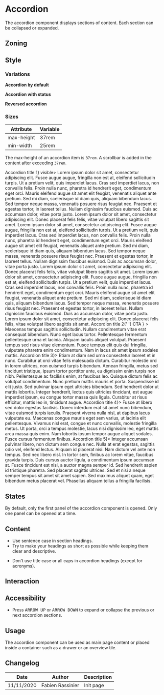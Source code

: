 


<Meta title="Components/Accordion" />

<FigmaLink href="https://www.figma.com/file/CDfr4jLz1m6Ud2RNi4qpQJ/Accordion" />

# Accordion

The accordion component displays sections of content. Each section can be collapsed or expanded.

## Zoning

<FigmaImage
	src="https://www.figma.com/file/qc8oUSyVJM67gSsbTShftt/%F0%9F%93%90-Zoning?node-id=70%3A93"
	alt="zoning image for accordion"
/>

## Style

### Variations

**Accordion by default**

<FigmaImage
	src="https://www.figma.com/file/CDfr4jLz1m6Ud2RNi4qpQJ/Accordion?node-id=3%3A63"
	alt="accordion by default"
/>

**Accordion with status**

<FigmaImage
	src="https://www.figma.com/file/CDfr4jLz1m6Ud2RNi4qpQJ/Accordion?node-id=2%3A93"
	alt="accordion with status"
/>

**Reversed accordion**

<FigmaImage
	src="https://www.figma.com/file/CDfr4jLz1m6Ud2RNi4qpQJ/Accordion?node-id=3%3A97"
	alt="reversed accordion"
/>

### Sizes

| Attribute  | Variable |
| ---------- | -------- |
| max-height | 37rem    |
| min-width  | 25rem    |

The max-height of an accordion item is `37rem`.
A scrollbar is added in the content after exceeding `37rem`.

<Canvas>
	<Story name="default">
		<Accordion>
			<Accordion.Item disclosure={<header>Accordion title 1</header>} visible>
				Lorem ipsum dolor sit amet, consectetur adipiscing elit. Fusce augue augue, fringilla non
				est at, eleifend sollicitudin turpis. Ut a pretium velit, quis imperdiet lacus. Cras sed
				imperdiet lacus, non convallis felis. Proin nulla nunc, pharetra id hendrerit eget,
				condimentum eget orci. Mauris eleifend augue sit amet elit feugiat, venenatis aliquet ante
				pretium. Sed mi diam, scelerisque id diam quis, aliquam bibendum lacus. Sed tempor neque
				massa, venenatis posuere risus feugiat nec. Praesent et egestas tortor, in laoreet tellus.
				Nullam dignissim faucibus euismod. Duis ac accumsan dolor, vitae porta justo. Lorem ipsum
				dolor sit amet, consectetur adipiscing elit. Donec placerat felis felis, vitae volutpat
				libero sagittis sit amet.
				Lorem ipsum dolor sit amet, consectetur adipiscing elit. Fusce augue augue, fringilla non
				est at, eleifend sollicitudin turpis. Ut a pretium velit, quis imperdiet lacus. Cras sed
				imperdiet lacus, non convallis felis. Proin nulla nunc, pharetra id hendrerit eget,
				condimentum eget orci. Mauris eleifend augue sit amet elit feugiat, venenatis aliquet ante
				pretium. Sed mi diam, scelerisque id diam quis, aliquam bibendum lacus. Sed tempor neque
				massa, venenatis posuere risus feugiat nec. Praesent et egestas tortor, in laoreet tellus.
				Nullam dignissim faucibus euismod. Duis ac accumsan dolor, vitae porta justo. Lorem ipsum
				dolor sit amet, consectetur adipiscing elit. Donec placerat felis felis, vitae volutpat
				libero sagittis sit amet.
                Lorem ipsum dolor sit amet, consectetur adipiscing elit. Fusce augue augue, fringilla non
                est at, eleifend sollicitudin turpis. Ut a pretium velit, quis imperdiet lacus. Cras sed
                imperdiet lacus, non convallis felis. Proin nulla nunc, pharetra id hendrerit eget,
                condimentum eget orci. Mauris eleifend augue sit amet elit feugiat, venenatis aliquet ante
                pretium. Sed mi diam, scelerisque id diam quis, aliquam bibendum lacus. Sed tempor neque
                massa, venenatis posuere risus feugiat nec. Praesent et egestas tortor, in laoreet tellus.
                Nullam dignissim faucibus euismod. Duis ac accumsan dolor, vitae porta justo. Lorem ipsum
                dolor sit amet, consectetur adipiscing elit. Donec placerat felis felis, vitae volutpat
                libero sagittis sit amet.
			</Accordion.Item>
			<Accordion.Item
				disclosure={
					<header>
						Accordion title 2{' '}
						<Button.Secondary onClick={action('call to action')}>CTA</Button.Secondary>
					</header>
				}
			>
				Maecenas tempus sagittis sollicitudin. Nullam condimentum vitae erat consequat bibendum.
				Nunc eget lacus tortor. Pellentesque fermentum pellentesque urna et lacinia. Aliquam iaculis
				aliquet volutpat. Praesent tempus sed risus vitae elementum. Fusce tempus elit quis dui
				fringilla, vulputate pharetra enim condimentum. Nam in lacus sit amet ipsum sodales mattis.
			</Accordion.Item>
			<Accordion.Item disclosure={<header>Accordion title 3</header>}>
				Etiam at diam sed urna consectetur laoreet et in nunc. Curabitur at orci vitae felis
				malesuada dictum. Curabitur molestie orci in lorem ultrices, non euismod turpis bibendum.
				Aenean fringilla, metus sed tincidunt tristique, ipsum tortor porttitor ante, eu dignissim
				enim turpis non nibh. Pellentesque ac facilisis enim, at faucibus leo. Quisque dictum felis
				ac volutpat condimentum. Nunc pretium mattis mauris et porta. Suspendisse id elit justo. Sed
				pulvinar ipsum eget ultricies bibendum. Sed hendrerit dolor ut mattis lobortis. Integer
				hendrerit, lectus quis ultricies tincidunt, est augue imperdiet ipsum, eu congue tortor
				massa quis ligula. Curabitur at risus efficitur, mattis leo in, tincidunt augue.
			</Accordion.Item>
			<Accordion.Item disclosure={<header>Accordion title 4</header>}>
				Fusce at libero sed dolor egestas facilisis. Donec interdum erat sit amet nunc bibendum,
				vitae euismod turpis iaculis. Praesent viverra nulla nisl, at dapibus lacus vulputate eu.
				Maecenas congue mauris eget sem varius, ut lacinia elit pellentesque. Vivamus nisl erat,
				congue et nunc convallis, molestie fringilla metus. Ut porta, orci a tempus molestie, lacus
				nisi dignissim leo, eget mattis arcu massa quis enim. Nam lobortis ipsum tempor augue
				aliquet sodales. Fusce cursus fermentum finibus.
			</Accordion.Item>
			<Accordion.Item disclosure={<header>Accordion title 5</header>}>
				Integer accumsan pulvinar libero, non dictum sem congue nec. Nulla at erat egestas, sagittis
				odio vel, eleifend lectus. Aliquam id placerat nisi. Nam dictum vel ante non tempus. Sed nec
				libero nisl. In tortor sem, finibus ac lorem vitae, faucibus gravida turpis. Duis cursus
				auctor ligula, a condimentum ipsum accumsan at. Fusce tincidunt est nisi, a auctor magna
				semper id. Sed hendrerit sapien id tristique pharetra. Sed placerat sagittis ultrices. Sed
				et nisi a neque semper tempus sit amet sit amet sapien. Sed maximus aliquet quam, eget
				bibendum metus placerat vel. Phasellus aliquam tellus a fringilla facilisis.
			</Accordion.Item>
		</Accordion>
	</Story>
</Canvas>

## States

By default, only the first panel of the accordion component is opened.
Only one panel can be opened at a time.

<FigmaImage
	src="https://www.figma.com/file/CDfr4jLz1m6Ud2RNi4qpQJ/Accordion?node-id=2%3A88"
	alt="accordion states"
/>

## Content

<Use>
	<Use.Do>
		<ul>
			<li>Use sentence case in section headings.</li>
			<li>
				Try to make your headings as short as possible while keeping them clear and descriptive.
			</li>
		</ul>
	</Use.Do>
	<Use.Dont>
		<ul>
			<li>Don't use title case or all caps in accordion headings (except for acronyms).</li>
		</ul>
	</Use.Dont>
</Use>

## Interaction

## Accessibility

- Press <kbd>ARROW UP</kbd> or <kbd>ARROW DOWN</kbd> to expand or collapse the previous or next accordion sections.

## Usage

The accordion component can be used as main page content or placed inside a container such as a drawer or an overview tile.

## Changelog

| Date       | Author           | Description |
| ---------- | ---------------- | ----------- |
| 11/11/2020 | Fabien Rassinier | Init page   |
